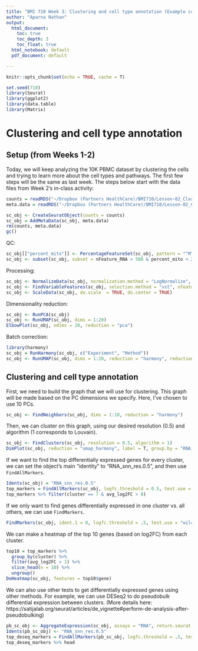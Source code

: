 ```yaml
---
title: "BMI 710 Week 3: Clustering and cell type annotation (Example code)"
author: "Aparna Nathan"
output:
  html_document: 
    toc: true
    toc_depth: 3
    toc_float: true
  html_notebook: default
  pdf_document: default

---
```


```r
knitr::opts_chunk$set(echo = TRUE, cache = T)
```

```r
set.seed(710)
library(Seurat)
library(ggplot2)
library(data.table)
library(Matrix)
```

# Clustering and cell type annotation

## Setup (from Weeks 1-2)

Today, we will keep analyzing the 10K PBMC dataset by clustering the cells and trying to learn more about the cell types and pathways. The first few steps will be the same as last week. The steps below start with the data files from Week 2's in-class activity:

```r
counts = readRDS("~/Dropbox (Partners HealthCare)/BMI710/Lesson-02_Class_Activity/counts.rds")
meta.data = readRDS("~/Dropbox (Partners HealthCare)/BMI710/Lesson-02_Class_Activity/meta.data.rds")

sc_obj <- CreateSeuratObject(counts = counts)
sc_obj = AddMetaData(sc_obj, meta.data)
rm(counts, meta.data)
gc()
```

QC:

```r
sc_obj[["percent_mito"]] <- PercentageFeatureSet(sc_obj, pattern = "^MT-")
sc_obj <- subset(sc_obj, subset = nFeature_RNA > 500 & percent_mito < 20)
```

Processing:

```r
sc_obj <- NormalizeData(sc_obj, normalization.method = "LogNormalize", scale.factor = 10000)
sc_obj <- FindVariableFeatures(sc_obj, selection.method = "vst", nfeatures = 2000)
sc_obj <- ScaleData(sc_obj, do.scale  = TRUE, do.center = TRUE)
```

Dimensionality reduction:

```r
sc_obj <- RunPCA(sc_obj)
sc_obj <- RunUMAP(sc_obj, dims = 1:20)
ElbowPlot(sc_obj, ndims = 20, reduction = "pca")
```

Batch correction:

```r
library(harmony)
sc_obj = RunHarmony(sc_obj, c("Experiment", "Method"))
sc_obj <- RunUMAP(sc_obj, dims = 1:20, reduction = "harmony", reduction.name = "umap_harmony")
```

## Clustering and cell type annotation

First, we need to build the graph that we will use for clustering. This graph will be made based on the PC dimensions we specify. Here, I've chosen to use 10 PCs.

```r
sc_obj <- FindNeighbors(sc_obj, dims = 1:10, reduction = "harmony")
```

Then, we can cluster on this graph, using our desired resolution (0.5) and algorithm (1 corresponds to Louvain).

```r
sc_obj <- FindClusters(sc_obj, resolution = 0.5, algorithm = 1)
DimPlot(sc_obj, reduction = "umap_harmony", label = T, group.by = "RNA_snn_res.0.5")
```

If we want to find the top differentially expressed genes for every cluster, we can set the object's main "identity" to "RNA_snn_res.0.5", and then use `FindAllMarkers`.

```r
Idents(sc_obj) = "RNA_snn_res.0.5"
top_markers = FindAllMarkers(sc_obj, logfc.threshold = 0.5, test.use = "wilcox")
top_markers %>% filter(cluster == 7 & avg_log2FC > 0)
```

If we only want to find genes differentially expressed in one cluster vs. all others, we can use `FindMarkers`.

```r
FindMarkers(sc_obj, ident.1 = 0, logfc.threshold = .5, test.use = "wilcox", group.by = "RNA_snn_res.0.5")
```

We can make a heatmap of the top 10 genes (based on log2FC) from each cluster.

```r
top10 = top_markers %>% 
  group_by(cluster) %>% 
  filter(avg_log2FC > 1) %>%
  slice_head(n = 10) %>%
  ungroup()
DoHeatmap(sc_obj, features = top10$gene)
```

We can also use other tests to get differentially expressed genes using other methods. For example, we can use DESeq2 to do pseudobulk differential expression between clusters. (More details here: https://satijalab.org/seurat/articles/de_vignette#perform-de-analysis-after-pseudobulking)

```r
pb_sc_obj <- AggregateExpression(sc_obj, assays = "RNA", return.seurat = T, group.by = c("Experiment", "Method", "RNA_snn_res.0.5"))
Idents(pb_sc_obj) <- "RNA_snn_res.0.5"
top_deseq_markers = FindAllMarkers(pb_sc_obj, logfc.threshold = .5, test.use = "DESeq2")
top_deseq_markers %>% head
```
